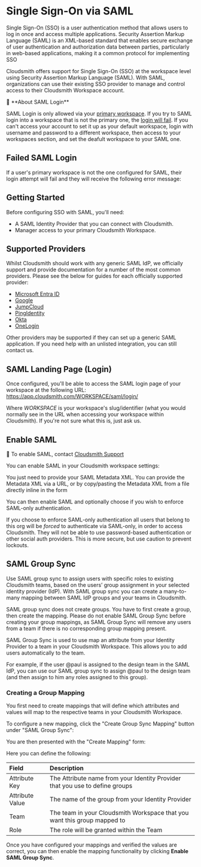
# Single Sign-On via SAML

Single Sign-On (SSO) is a user authentication method that allows users to log in once and access multiple applications. Security Assertion Markup Language (SAML) is an XML-based standard that enables secure exchange of user authentication and authorization data between parties, particularly in web-based applications, making it a common protocol for implementing SSO

Cloudsmith offers support for Single Sign-On (SSO) at the workspace level using Security Assertion Markup Language (SAML). With SAML, organizations can use their existing SSO provider to manage and control access to their Cloudsmith Workspace account.

<Note>
📘 **About SAML Login**

SAML Login is only allowed via your [primary workspace](/workspaces#primary-workspace). If you try to SAML login into a workspace that is not the primary one, the [login will fail](#failed-saml-login). If you can't access your account to set it up as your default workspace, login with username and password to a different workspace, then access to your workspaces section, and set the deafult workspace to your SAML one. 
</Note>

## Failed SAML Login

If a user's primary workspace is not the one configured for SAML, their login attempt will fail and they will receive the following error message:

<BlockImage src={SAMLnotDefaultWorkspace} alt=""></BlockImage>

## Getting Started

Before configuring SSO with SAML, you'll need:

- A SAML Identity Provider that you can connect with Cloudsmith.
- Manager access to your primary Cloudsmith Workspace.

## Supported Providers

Whilst Cloudsmith should work with any generic SAML IdP, we officially support and provide documentation for a number of the most common providers. Please see the below for guides for each officially supported provider:

- [Microsoft Entra ID](/authentication/single-sign-on-with-entra-id)
- [Google](/authentication/single-sign-on-with-google-g-suite) 
- [JumpCloud](/authentication/single-sign-on-with-jumpcloud) 
- [PingIdentity](/authentication/single-sign-on-with-pingidentity)
- [Okta](/authentication/single-sign-on-with-okta)
- [OneLogin](/authentication/single-sign-on-with-onelogin)

Other providers may be supported if they can set up a generic SAML application. If you need help with an unlisted integration, you can still contact us.

## SAML Landing Page (Login)

Once configured, you'll be able to access the SAML login page of your workspace at the following URL:  https://app.cloudsmith.com/WORKSPACE/saml/login/

Where _WORKSPACE_ is your workspace's slug/identifier (what you would normally see in the URL when accessing your workspace within Cloudsmith). If you're not sure what this is, just ask us.

## Enable SAML

<Note>📘 To enable SAML, contact [Cloudsmith Support](https://cloudsmith.com/company/contact-us)</Note>

You can enable SAML in your Cloudsmith workspace settings:

<BlockImage src={img_Saml_setup} alt="SAML Authentication Setup"></BlockImage>

You just need to provide your SAML Metadata XML.  You can provide the Metadata XML via a URL, or by copy/pasting the Metadata XML from a file directly inline in the form   

You can then enable SAML and optionally choose if you wish to enforce SAML-only authentication. 

If you choose to enforce SAML-only authentication all users that belong to this org will be _forced_ to authenticate via SAML-only, in order to access Cloudsmith. They will not be able to use password-based authentication or other social auth providers. This is more secure, but use caution to prevent lockouts.

## SAML Group Sync

Use SAML group sync to assign users with specific roles to existing Cloudsmith teams, based on the users’ group assignment in your selected identity provider (IdP). With SAML group sync you can create a many-to-many mapping between SAML IdP groups and your teams in Cloudsmith.

<Note variant="note">
  SAML group sync does not create groups. You have to first create a group, then create the mapping.
  Please do not enable SAML Group Sync before creating your group mappings, as SAML Group Sync will remove any users from a team if there is no corresponding group mapping present.
</Note>

SAML Group Sync is used to use map an attribute from your Identity Provider to a team in your Cloudsmith Workspace. This allows you to add users automatically to the team.

For example, if the user @paul is assigned to the design team in the SAML IdP, you can use our SAML group sync to assign @paul to the design team (and then assign to him any roles assigned to this group).

### Creating a Group Mapping

You first need to create mappings that will define which attributes and values will map to the respective teams in your Cloudsmith Workspace. 

To configure a new mapping, click the "Create Group Sync Mapping" button under "SAML Group Sync": 

<BlockImage src={img_SAML_Group_Sync_Create} alt="Create Group Sync Mapping Button"></BlockImage>

You are then presented with the "Create Mapping" form:

<BlockImage src={img_create_mapping_form} alt="Create Mapping Form"></BlockImage>

Here you can define the following: 

| Field           | Description                                                                  |
| :-------------- | :--------------------------------------------------------------------------- |
| Attribute Key   | The Attribute name from your Identity Provider that you use to define groups |
| Attribute Value | The name of the group from your Identity Provider                            |
| Team            | The team in your Cloudsmith Workspace that you want this group mapped to  |
| Role            | The role will be granted within the Team                                     |

Once you have configured your mappings and verified the values are correct, you can then enable the mapping functionality by clicking **Enable SAML Group Sync**.